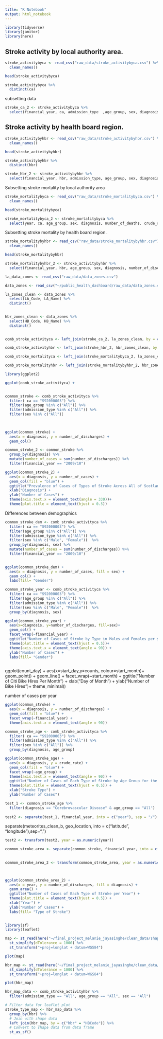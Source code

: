 ```yaml
---
title: "R Notebook"
output: html_notebook
---
```


```r
library(tidyverse)
library(janitor)
library(here)
```


## Stroke activity by local authority area.

```r
stroke_activitybyca <- read_csv("raw_data/stroke_activitybyca.csv") %>%
  clean_names()

head(stroke_activitybyca)
```

```r
stroke_activitybyca %>%
  distinct(ca)

```

subsetting data

```r
stroke_ca_2 <- stroke_activitybyca %>%
  select(financial_year, ca, admission_type  ,age_group, sex, diagnosis, number_of_discharges, crude_rate)
```


## Stroke activity by health board region.

```r
stroke_activitybyhbr <- read_csv("raw_data/stroke_activitybyhbr.csv") %>%
  clean_names()

head(stroke_activitybyhbr)
```

```r
stroke_activitybyhbr %>%
  distinct(hbr)
```
```r
stroke_hbr_2 <- stroke_activitybyhbr %>%
  select(financial_year, hbr, admission_type, age_group, sex, diagnosis, number_of_discharges, crude_rate)
```



Subsetting stroke mortality by local authority area
```r
stroke_mortalitybyca <- read_csv("raw_data/stroke_mortalitybyca.csv") %>%
  clean_names()

head(stroke_mortalitybyca)
```

```r
stroke_mortalitybyca_2 <- stroke_mortalitybyca %>%
  select(year, ca, age_group, sex, diagnosis, number_of_deaths, crude_rate)
```



Subsetting stroke mortality by health board region.
```r
stroke_mortalitybyhbr <- read_csv("raw_data/stroke_mortalitybyhbr.csv") %>%
  clean_names()

head(stroke_mortalitybyhbr)
```

```r
stroke_mortalitybyhbr_2 <- stroke_activitybyhbr %>%
  select(financial_year, hbr, age_group, sex, diagnosis, number_of_discharges, crude_rate)
```



```r
la_data_zones <- read_csv("raw_data/data_zones.csv")
```

```r
data_zones <- read_csv("~/public_health_dashboard/raw_data/data_zones.csv")

la_zones_clean <- data_zones %>%
  select(LA_Code, LA_Name) %>%
  distinct()
  
```

```r
hbr_zones_clean <- data_zones %>%
  select(HB_Code, HB_Name) %>%
  distinct()
  
```



```r
comb_stroke_activityca <- left_join(stroke_ca_2, la_zones_clean, by = c("ca" ="LA_Code"))
```

```r
comb_stroke_activityhbr <- left_join(stroke_hbr_2, hbr_zones_clean, by = c("hbr" ="HB_Code"))
```

```r
comb_stroke_mortalityca <- left_join(stroke_mortalitybyca_2, la_zones_clean, by = c("ca" ="LA_Code"))
```

```r
comb_stroke_mortalityhbr <- left_join(stroke_mortalitybyhbr_2, hbr_zones_clean, by = c("hbr" ="HB_Code"))
```


```r
library(ggplot2)

```

```r
ggplot(comb_stroke_activityca) +
  
```

```r
common_stroke <- comb_stroke_activityca %>%
  filter( ca == "S92000003") %>%
  filter(age_group %in% c("All")) %>%
  filter(admission_type %in% c("All")) %>%
  filter(sex %in% c("All"))
           
  
```


```r
ggplot(common_stroke) +
  aes(x = diagnosis, y = number_of_discharges) +
  geom_col() 
```

```r
common_stroke_2 <- common_stroke %>%
  group_by(diagnosis) %>%
  mutate(number_of_cases = sum(number_of_discharges)) %>%
  filter(financial_year == "2009/10")
```


```r
ggplot(common_stroke_2) +
  aes(x = diagnosis, y = number_of_cases) +
  geom_col(fill = "blue") +
  ggtitle("Prevalence of Cases of Types of Stroke Across All of Scotland for the years 2009 to 2019") +
  xlab("Diagnosis") +
  ylab("Number of Cases") +
  theme(axis.text.x = element_text(angle = 330))+
  theme(plot.title = element_text(hjust = 0.5))
```

Differences between demographics
```r
common_stroke_dem <- comb_stroke_activityca %>%
  filter( ca == "S92000003") %>%
  filter(age_group %in% c("All")) %>%
  filter(admission_type %in% c("All")) %>%
  filter(sex %in% c("Male", "Female"))  %>%
  group_by(diagnosis, sex) %>%
  mutate(number_of_cases = sum(number_of_discharges)) %>%
  filter(financial_year == "2009/10")
          
```


```r
ggplot(common_stroke_dem) +
  aes(x = diagnosis, y = number_of_cases, fill = sex) +
  geom_col() +
  labs(fill= "Gender")
```




```r
common_stroke_year <- comb_stroke_activityca %>%
  filter( ca == "S92000003") %>%
  filter(age_group %in% c("All")) %>%
  filter(admission_type %in% c("All")) %>%
  filter(sex %in% c("Male", "Female"))  %>%
  group_by(diagnosis, sex)
```


```r
ggplot(common_stroke_year) +
  aes(x=diagnosis, y=number_of_discharges, fill=sex)+
  geom_col() +
  facet_wrap(~financial_year) +
  ggtitle("Number of Cases of Stroke by Type in Males and Females per year") +
  theme(plot.title = element_text(hjust = 0.5))+
  theme(axis.text.x = element_text(angle = 90)) +
  ylab("Number of Cases") +
  labs(fill= "Gender")
  
```
ggplot(count_day) +
  aes(x=start_day,y=counts, colour=start_month)+
  geom_point() +
  geom_line() +
  facet_wrap(~start_month) +
  ggtitle("Number of Citi Bike Hires Per Month") +
  xlab("Day of Month") +
  ylab("Number of Bike Hires")+
  theme_minimal()

number of cases per year
```r
ggplot(common_stroke) +
  aes(x = diagnosis, y = number_of_discharges) +
  geom_col(fill = "blue") +
  facet_wrap(~financial_year) +
  theme(axis.text.x = element_text(angle = 90))
```

```r
common_stroke_age <- comb_stroke_activityca %>%
  filter( ca == "S92000003") %>%
  filter(admission_type %in% c("All")) %>%
  filter(sex %in% c("All")) %>%
  group_by(diagnosis, age_group)
```

```r
ggplot(common_stroke_age) +
  aes(x = diagnosis, y = crude_rate) +
  geom_col(fill = "blue") +
  facet_wrap(~age_group) +
  theme(axis.text.x = element_text(angle = 90)) +
  ggtitle("Number of Cases of Each Type of Stroke by Age Group for the years 2009 to 2019") +
  theme(plot.title = element_text(hjust = 0.5)) +
  xlab("Stroke Type") +
  ylab("Number of Cases")
```



```r
test_1 <- common_stroke_age %>%
  filter(diagnosis == "Cerebrovascular Disease" & age_group == "All") 
  
test2 <- separate(test_1, financial_year, into = c("year"), sep = "/")
```

separate(meteorites_clean_b, geo_location, into = c("latitude", "longitude"),sep=", ")


```r


test2 <- transform(test2, year = as.numeric(year))

```



```r
common_stroke_area <- separate(common_stroke, financial_year, into = c("year"), sep = "/")
  
  
common_stroke_area_2 <- transform(common_stroke_area, year = as.numeric(year))

  
```

```r
ggplot(common_stroke_area_2) +
  aes(x = year, y = number_of_discharges, fill = diagnosis) +
  geom_area() +
  ggtitle("Number of Cases of Each Type of Stroke per Year") +
  theme(plot.title = element_text(hjust = 0.5)) +
  xlab("Year") +
  ylab("Number of Cases") +
  labs(fill= "Type of Stroke") 
  
```

```r
library(sf)
library(leaflet)
```



```r

map <- st_read(here("~/final_project_melanie_jayasinghe/clean_data/shape_data/pub_las.shp")) %>%
  st_simplify(dTolerance = 1000) %>%
  st_transform("+proj=longlat + datum=WGS84")

```

```r
plot(map)
```
```r
hbr_map <- st_read(here("~/final_project_melanie_jayasinghe/clean_data/shape_data_2/SG_NHS_HealthBoards_2019.shp")) %>%
  st_simplify(dTolerance = 1000) %>%
  st_transform("+proj=longlat + datum=WGS84")

```

```r
plot(hbr_map)
```


```r
hbr_map_data <- comb_stroke_activityhbr %>%
  filter(admission_type == "All", age_group == "All", sex == "All")
```

```r
# Filter data for leaflet plot
stroke_type_map <- hbr_map_data %>%
  group_by(hbr) %>%
  # Join with shape data
  left_join(hbr_map, by = c("hbr" = "HBCode")) %>%
  # Convert to shape data from data frame
  st_as_sf()
```





